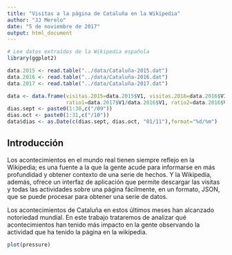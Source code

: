 ```yaml
---
title: "Visitas a la página de Cataluña en la Wikipedia"
author: "JJ Merelo"
date: "5 de noviembre de 2017"
output: html_document
---
```


```r
# Lee datos extraídos de la Wikipedia española
library(ggplot2)

data.2015 <- read.table("../data/Cataluña-2015.dat")
data.2016 <- read.table("../data/Cataluña-2016.dat")
data.2017 <- read.table("../data/Cataluña-2017.dat")

data <- data.frame(visitas.2015=data.2015$V1, visitas.2016=data.2016$V1, visitas.2017=data.2017$V1, 
                   ratio1=data.2017$V1/data.2016$V1, ratio2=data.2016$V1/data.2015$V1 )
dias.sept <- paste0(1:30,c("/09"))
dias.oct <- paste0(1:31,c("/10"))
data$dias <- as.Date(c(dias.sept, dias.oct, "01/11"),format="%d/%m")
```

## Introducción

Los acontecimientos en el mundo real tienen siempre reflejo en la Wikipedia; es una fuente a la que la gente acude para informarse en más profundidad y obtener contexto de una serie de hechos. Y la Wikipedia, además, ofrece un interfaz de aplicación que permite descargar las visitas y todas las actividades sobre una página fácilmente, en un formato, JSON, que se puede procesar para obtener una serie de datos.

Los acontecimientos de Cataluña en estos últimos meses han alcanzado notoriedad mundial. En este trabajo trataremos de analizar qué acontecimientos han tenido más impacto en la gente observando la actividad que ha tenido la página en la wikipedia.


```r
plot(pressure)
```


